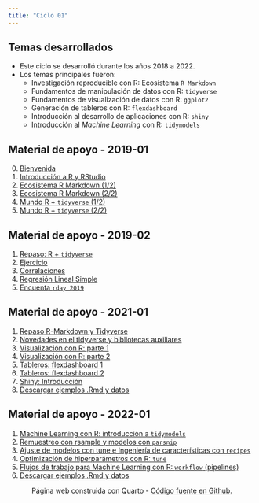 ```yaml
---
title: "Ciclo 01"
---
```


## Temas desarrollados

-   Este ciclo se desarrolló durante los años 2018 a 2022.
-   Los temas principales fueron:
    -   Investigación reproducible con R: Ecosistema `R Markdown`
    -   Fundamentos de manipulación de datos con R: `tidyverse`
    -   Fundamentos de visualización de datos con R: `ggplot2`
    -   Generación de tableros con R: `flexdashboard`
    -   Introducción al desarrollo de aplicaciones con R: `shiny`
    -   Introducción al *Machine Learning* con R: `tidymodels`

## Material de apoyo - 2019-01

0. [Bienvenida](/slides-ciclo01/0_bienvenida.html)
1. [Introducción a R y RStudio](/slides-ciclo01/1_Intro.html)
2. [Ecosistema R Markdown (1/2)](/slides-ciclo01/1_rmarkdown.html)
3. [Ecosistema R Markdown (2/2)](/slides-ciclo01/1.2_rmarkdown.html)
4. [Mundo R + `tidyverse` (1/2)](/slides-ciclo01/2_mundor.html)
5. [Mundo R + `tidyverse` (2/2)](/slides-ciclo01/2_mundor_tidy.html)

## Material de apoyo - 2019-02

1. [Repaso: R + `tidyverse`](/slides-ciclo01/recordatorio.html)
2. [Ejercicio](/slides-ciclo01/ejercicio1.html)
3. [Correlaciones](/slides-ciclo01/cor-rls.html)
4. [Regresión Lineal Simple](/slides-ciclo01/regsimple.html)
5. [Encuenta `rday 2019`](/slides-ciclo01/pdf/Encuesta_Rday.pdf)

## Material de apoyo - 2021-01

1. [Repaso R-Markdown y Tidyverse](https://rpubs.com/Edimer/978335)
2. [Novedades en el tidyverse y bibliotecas auxiliares](https://rpubs.com/Edimer/978336)
3. [Visualización con R: parte 1](https://rpubs.com/Edimer/978338)
4. [Visualización con R: parte 2](https://rpubs.com/Edimer/978340)
5. [Tableros: flexdashboard 1](https://rpubs.com/Edimer/978341)
6. [Tableros: flexdashboard 2](https://rpubs.com/Edimer/978342)
7. [Shiny: Introducción](https://rpubs.com/Edimer/978344)
8. [Descargar ejemplos .Rmd y datos](/slides-ciclo01/ejemplos/ejemplos-2021-01.zip)

## Material de apoyo - 2022-01

1. [Machine Learning con R: introducción a `tidymodels`](https://rpubs.com/Edimer/978348)
2. [Remuestreo con rsample y modelos con `parsnip`](https://rpubs.com/Edimer/978350)
3. [Ajuste de modelos con tune e Ingeniería de características con `recipes`](https://rpubs.com/Edimer/978351)
4. [Optimización de hiperparámetros con R: `tune`](https://rpubs.com/Edimer/978352)
5. [Flujos de trabajo para Machine Learning con R: `workflow` (pipelines)](https://rpubs.com/Edimer/978353)
6. [Descargar ejemplos .Rmd y datos](/slides-ciclo01/ejemplos/ejemplos-2022-01.zip)

<center>

<p>Página web construida con Quarto - <a href="https://github.com/web-edimer/unal-semilleror-facca.github.io">Código fuente en Github.</a></p>

</center>
